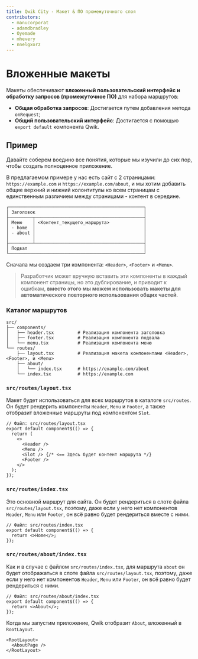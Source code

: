 ```yaml
---
title: Qwik City - Макет & ПО промежуточного слоя
contributors:
  - manucorporat
  - adamdbradley
  - Oyemade
  - mhevery
  - nnelgxorz
---
```


# Вложенные макеты

Макеты обеспечивают **вложенный пользовательский интерфейс и обработку запросов (промежуточное ПО)** для набора маршрутов:

- **Общая обработка запросов**: Достигается путем добавления метода `onRequest`;
- **Общий пользовательский интерфейс**: Достигается с помощью `export default` компонента Qwik.

## Пример

Давайте соберем воедино все понятия, которые мы изучили до сих пор, чтобы создать полноценное приложение.

В предлагаемом примере у нас есть сайт с 2 страницами: `https://example.com` и `https://example.com/about`, и мы хотим добавить общие верхний и нижний колонтитулы ко всем страницам с единственным различием между страницами - контент в середине.

```
┌───────────────────────────────────────────────────┐
│ Заголовок                                         │
├─────────┬─────────────────────────────────────────┤
│ Меню    │ <Контент_текущего_маршрута>             │
│ - home  │                                         │
│ - about │                                         │
│         │                                         │
├─────────┴─────────────────────────────────────────┤
│ Подвал                                            │
└───────────────────────────────────────────────────┘
```

Сначала мы создаем три компонента: `<Header>`, `<Footer>` и `<Menu>`.

> Разработчик может вручную вставить эти компоненты в каждый компонент страницы, но это дублирование, и приводит к ошибкам, **вместо этого мы можем использовать макеты для автоматического повторного использования общих частей**.

### Каталог маршрутов

```
src/
├── components/
│   ├── header.tsx         # Реализация компонента заголовка
│   ├── footer.tsx         # Реализация компонента подвала
│   └── menu.tsx           # Реализация компонента меню
└── routes/
    ├── layout.tsx         # Реализация макета компонентами <Header>, <Footer>, и <Menu>
    ├── about/
    │   └── index.tsx      # https://example.com/about
    └── index.tsx          # https://example.com
```

### `src/routes/layout.tsx`

Макет будет использоваться для всех маршрутов в каталоге `src/routes`. Он будет рендерить компоненты `Header`, `Menu` и `Footer`, а также отобразит вложенные маршруты под компонентом `Slot`.

```tsx
// Файл: src/routes/layout.tsx
export default component$(() => {
  return (
    <>
      <Header />
      <Menu />
      <Slot /> {/* <== Здесь будет контент маршрута */}
      <Footer />
    </>
  );
});
```

### `src/routes/index.tsx`

Это основной маршрут для сайта. Он будет рендериться в слоте файла `src/routes/layout.tsx`, поэтому, даже если у него нет компонентов `Header`, `Menu` или `Footer`, он всё равно будет рендериться вместе с ними.

```tsx
// Файл: src/routes/index.tsx
export default component$(() => {
  return <>Home</>;
});
```

### `src/routes/about/index.tsx`

Как и в случае с файлом `src/routes/index.tsx`, для маршрута `about` он будет отображаться в слоте файла `src/routes/layout.tsx`, поэтому, даже если у него нет компонентов `Header`, `Menu` или `Footer`, он всё равно будет рендериться с ними.

```tsx
// Файл: src/routes/about/index.tsx
export default component$(() => {
  return <>About</>;
});
```

Когда мы запустим приложение, Qwik отобразит `About`, вложенный в `RootLayout`.

```tsx
<RootLayout>
  <AboutPage />
</RootLayout>
```

